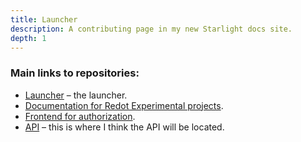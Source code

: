 ```yaml
---
title: Launcher
description: A contributing page in my new Starlight docs site.
depth: 1
---
```



### Main links to repositories:  
- [Launcher](https://github.com/Redot-Experimental/launcher) – the launcher.  
- [Documentation for Redot Experimental projects](https://github.com/Redot-Experimental/redot-experimental-docs).  
- [Frontend for authorization](https://github.com/Redot-Experimental/redot-auth).  
- [API](https://github.com/Redot-Experimental/redot-api) – this is where I think the API will be located.  
